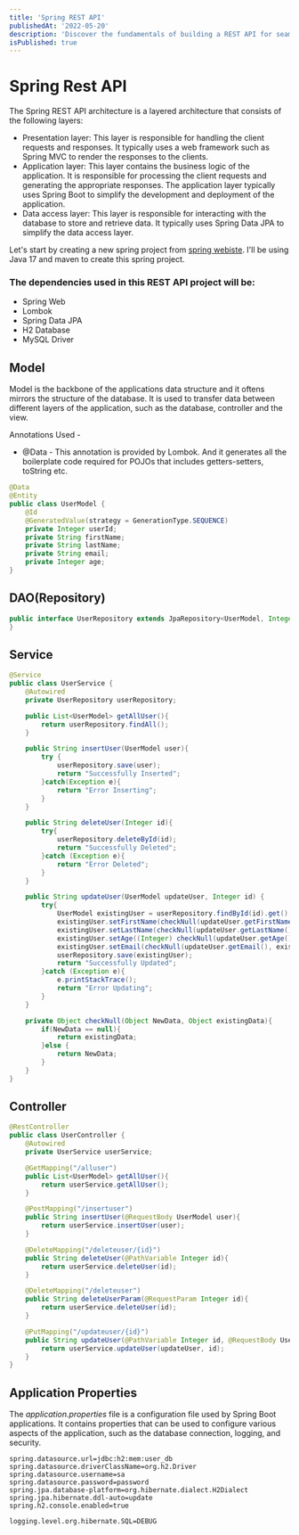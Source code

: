 ```yaml
---
title: 'Spring REST API'
publishedAt: '2022-05-20'
description: 'Discover the fundamentals of building a REST API for seamless CRUD Operations.'
isPublished: true
---
```


# Spring Rest API

The Spring REST API architecture is a layered architecture that consists of the following layers:
- Presentation layer: This layer is responsible for handling the client requests and responses. It typically uses a web framework such as Spring MVC to render the responses to the clients.
- Application layer: This layer contains the business logic of the application. It is responsible for processing the client requests and generating the appropriate responses. The application layer typically uses Spring Boot to simplify the development and deployment of the application.
- Data access layer: This layer is responsible for interacting with the database to store and retrieve data. It typically uses Spring Data JPA to simplify the data access layer.

Let's start by creating a new spring project from [spring webiste](start.spring.io). I'll be using Java 17 and maven to create this spring project. 

### The dependencies used in this REST API project will be:
- Spring Web
- Lombok
- Spring Data JPA
- H2 Database
- MySQL Driver

## Model
Model is the backbone of the applications data structure and it oftens mirrors the structure of the database. 
It is used to transfer data between different layers of the application, such as the database, controller and the view. 

Annotations Used -
- @Data - This annotation is provided by Lombok. And it generates all the boilerplate code required for POJOs that includes getters-setters, toString etc.

```java:UserModel.java
@Data
@Entity
public class UserModel {
    @Id
    @GeneratedValue(strategy = GenerationType.SEQUENCE)
    private Integer userId;
    private String firstName;
    private String lastName;
    private String email;
    private Integer age;
}
```

## DAO(Repository)

```java:UserRepository.java
public interface UserRepository extends JpaRepository<UserModel, Integer> {
}
```

## Service

```java:UserService.java
@Service
public class UserService {
    @Autowired
    private UserRepository userRepository;

    public List<UserModel> getAllUser(){
        return userRepository.findAll();
    }

    public String insertUser(UserModel user){
        try {
            userRepository.save(user);
            return "Successfully Inserted";
        }catch(Exception e){
            return "Error Inserting";
        }
    }

    public String deleteUser(Integer id){
        try{
            userRepository.deleteById(id);
            return "Successfully Deleted";
        }catch (Exception e){
            return "Error Deleted";
        }
    }

    public String updateUser(UserModel updateUser, Integer id) {
        try{
            UserModel existingUser = userRepository.findById(id).get();
            existingUser.setFirstName(checkNull(updateUser.getFirstName(), existingUser.getFirstName()).toString());
            existingUser.setLastName(checkNull(updateUser.getLastName(), existingUser.getLastName()).toString());
            existingUser.setAge((Integer) checkNull(updateUser.getAge(), existingUser.getAge()));
            existingUser.setEmail(checkNull(updateUser.getEmail(), existingUser.getEmail()).toString());
            userRepository.save(existingUser);
            return "Successfully Updated";
        }catch (Exception e){
            e.printStackTrace();
            return "Error Updating";
        }
    }

    private Object checkNull(Object NewData, Object existingData){
        if(NewData == null){
            return existingData;
        }else {
            return NewData;
        }
    }
}
```

## Controller

```java:UserController.java
@RestController
public class UserController {
    @Autowired
    private UserService userService;

    @GetMapping("/alluser")
    public List<UserModel> getAllUser(){
        return userService.getAllUser();
    }

    @PostMapping("/insertuser")
    public String insertUser(@RequestBody UserModel user){
        return userService.insertUser(user);
    }

    @DeleteMapping("/deleteuser/{id}")
    public String deleteUser(@PathVariable Integer id){
        return userService.deleteUser(id);
    }

    @DeleteMapping("/deleteuser")
    public String deleteUserParam(@RequestParam Integer id){
        return userService.deleteUser(id);
    }

    @PutMapping("/updateuser/{id}")
    public String updateUser(@PathVariable Integer id, @RequestBody UserModel updateUser){
        return userService.updateUser(updateUser, id);
    }
}
```

## Application Properties
The _application.properties_ file is a configuration file used by Spring Boot applications. It contains properties that can be used to configure various aspects of the application, such as the database connection, logging, and security.
```properties:application.properties
spring.datasource.url=jdbc:h2:mem:user_db
spring.datasource.driverClassName=org.h2.Driver
spring.datasource.username=sa
spring.datasource.password=password
spring.jpa.database-platform=org.hibernate.dialect.H2Dialect
spring.jpa.hibernate.ddl-auto=update
spring.h2.console.enabled=true

logging.level.org.hibernate.SQL=DEBUG
```